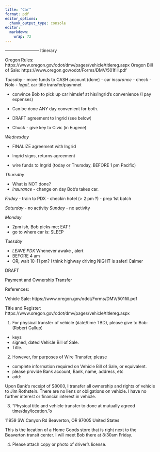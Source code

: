 ```yaml
---
title: "Car"
format: pdf 
editor_options: 
  chunk_output_type: console
editor: 
  markdown: 
    wrap: 72
---
```


------------------------ Itinerary

Oregon Rules:
https://www.oregon.gov/odot/dmv/pages/vehicle/titlereg.aspx Oregon Bill
of Sale: https://www.oregon.gov/odot/Forms/DMV/501fill.pdf

*Tuesday* - move funds to CASH account (done) - car *insurance* -
check - Nolo - *legal*, car title transfer/paymnet

-   convince Bob to pick up car himslef at his/Ingrid's convenience (I
    pay expenses)

-   Can be done ANY day convenient for both.

-   DRAFT agreement to Ingrid (see below)

-   Chuck - give key to Civic (in Eugene)

*Wednesday*

-   FINALIZE agreement with Ingrid

-   Ingrid signs, returns agreement

-   wire funds to Ingrid (today or Thursday, BEFORE 1 pm Pacific)

*Thursday*

-   What is NOT done?
-   *insurance* - change on day Bob's takes car.

*Friday* - train to PDX - checkin hotel (\> 2 pm ?) - prep 1st batch

*Saturday* - no activity *Sunday* - no activity

*Monday*

-   2pm ish, Bob picks me; EAT !
-   go to where car is: SLEEP

*Tuesday*

-   *LEAVE PDX* Whenever awake , alert
-   BEFORE 4 am
-   OR, wait 10-11 pm? I think highway driving NIGHT is safer! Calmer

\pagebreak

DRAFT

Payment and Ownership Transfer

References:

Vehicle Sale: https://www.oregon.gov/odot/Forms/DMV/501fill.pdf

Title and Register:
https://www.oregon.gov/odot/dmv/pages/vehicle/titlereg.aspx

(1) For physical transfer of vehicle (date/time TBD), please give to
    Bob: (Robert Gallup)

-   keys
-   signed, dated Vehicle Bill of Sale.
-   Title.

(2) However, for purposes of Wire Transfer, please

-   complete information required on Vehicle Bill of Sale, or
    equivalent.
-   please provide Bank account, Bank, name, address, etc
-   add:

Upon Bank's receipt of \$8000, I transfer all ownership and rights of
vehicle to Jim Rothstein. There are no liens or obligations on vehicle.
I have no further interest or financial interest in vehicle.

(3) "Physical title and vehicle transfer to done at mutually agreed
    time/day/location."o

11959 SW Canyon Rd Beaverton, OR 97005 United States

This is the location of a Home Goods store that is right next to the
Beaverton transit center. I will meet Bob there at 8:30am Friday.

(4) Please attach copy or photo of driver's license.
